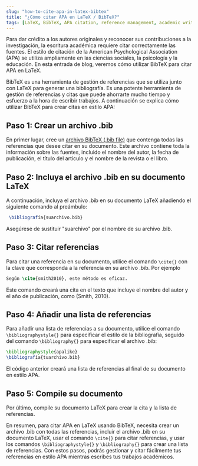 ```yaml
---
slug: "how-to-cite-apa-in-latex-bibtex"
title: "¿Cómo citar APA en LaTeX / BibTeX?"
tags: [LaTeX, BibTeX, APA citation, reference management, academic writing]
---
```



Para dar crédito a los autores originales y reconocer sus contribuciones a la investigación, la escritura académica requiere citar correctamente las fuentes. El estilo de citación de la American Psychological Association (APA) se utiliza ampliamente en las ciencias sociales, la psicología y la educación. En esta entrada de blog, veremos cómo utilizar BibTeX para citar APA en LaTeX.

BibTeX es una herramienta de gestión de referencias que se utiliza junto con LaTeX para generar una bibliografía. Es una potente herramienta de gestión de referencias y citas que puede ahorrarte mucho tiempo y esfuerzo a la hora de escribir trabajos. A continuación se explica cómo utilizar BibTeX para crear citas en estilo APA:


<CiteDrive /> 

## Paso 1: Crear un archivo .bib

En primer lugar, cree un [archivo BibTeX (.bib file)](/) que contenga todas las referencias que desee citar en su documento. Este archivo contiene toda la información sobre las fuentes, incluido el nombre del autor, la fecha de publicación, el título del artículo y el nombre de la revista o el libro.

## Paso 2: Incluya el archivo .bib en su documento LaTeX

A continuación, incluya el archivo .bib en su documento LaTeX añadiendo el siguiente comando al preámbulo:

```latex
 \bibliografía{suarchivo.bib}
```
Asegúrese de sustituir "suarchivo" por el nombre de su archivo .bib.

## Paso 3: Citar referencias

Para citar una referencia en su documento, utilice el comando `\cite{}` con la clave que corresponda a la referencia en su archivo .bib. Por ejemplo

```latex
Según \cite{smith2010}, este método es eficaz.
```

Este comando creará una cita en el texto que incluye el nombre del autor y el año de publicación, como (Smith, 2010).

## Paso 4: Añadir una lista de referencias

Para añadir una lista de referencias a su documento, utilice el comando `\bibliographystyle{}` para especificar el estilo de la bibliografía, seguido del comando `\bibliography{}` para especificar el archivo .bib:

```latex
\bibliographystyle{apalike} 
\bibliografía{tuarchivo.bib}
```
El código anterior creará una lista de referencias al final de su documento en estilo APA.    

## Paso 5: Compile su documento

Por último, compile su documento LaTeX para crear la cita y la lista de referencias.

En resumen, para citar APA en LaTeX usando BibTeX, necesita crear un archivo .bib con todas las referencias, incluir el archivo .bib en su documento LaTeX, usar el comando `\cite{}` para citar referencias, y usar los comandos `\bibliographystyle{}` y `\bibliography{}` para crear una lista de referencias. Con estos pasos, podrás gestionar y citar fácilmente tus referencias en estilo APA mientras escribes tus trabajos académicos.